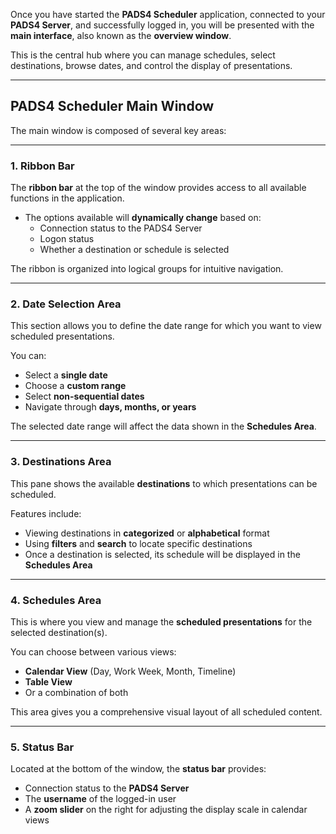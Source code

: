 Once you have started the **PADS4 Scheduler** application, connected to your **PADS4 Server**, and successfully logged in, you will be presented with the **main interface**, also known as the **overview window**.

This is the central hub where you can manage schedules, select destinations, browse dates, and control the display of presentations.

---

## PADS4 Scheduler Main Window

The main window is composed of several key areas:

---

### 1. **Ribbon Bar**

The **ribbon bar** at the top of the window provides access to all available functions in the application.

- The options available will **dynamically change** based on:
  - Connection status to the PADS4 Server  
  - Logon status  
  - Whether a destination or schedule is selected

The ribbon is organized into logical groups for intuitive navigation.

---

### 2. **Date Selection Area**

This section allows you to define the date range for which you want to view scheduled presentations.

You can:

- Select a **single date**
- Choose a **custom range**
- Select **non-sequential dates**
- Navigate through **days, months, or years**

The selected date range will affect the data shown in the **Schedules Area**.

---

### 3. **Destinations Area**

This pane shows the available **destinations** to which presentations can be scheduled.

Features include:

- Viewing destinations in **categorized** or **alphabetical** format  
- Using **filters** and **search** to locate specific destinations  
- Once a destination is selected, its schedule will be displayed in the **Schedules Area**

---

### 4. **Schedules Area**

This is where you view and manage the **scheduled presentations** for the selected destination(s).  

You can choose between various views:

- **Calendar View** (Day, Work Week, Month, Timeline)  
- **Table View**  
- Or a combination of both  

This area gives you a comprehensive visual layout of all scheduled content.

---

### 5. **Status Bar**

Located at the bottom of the window, the **status bar** provides:

- Connection status to the **PADS4 Server**  
- The **username** of the logged-in user  
- A **zoom slider** on the right for adjusting the display scale in calendar views
